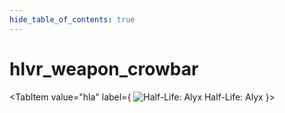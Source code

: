```yaml
---
hide_table_of_contents: true
---
```


<!---
!!!!!!
THIS PAGE IS AUTOGENERATED FROM GAME FGD DEFINITIONS!
DO NOT EDIT MANUALLY!
!!!!!!

In order to make edits, you can make an annotation file in /fgd_dump_overrides
-->


# hlvr_weapon_crowbar



<Tabs queryString="game">
    
<TabItem value="hla" label={
    <span>
        <img src={hlaIcon} alt="Half-Life: Alyx" className="tab-icon" />
        Half-Life: Alyx
    </span>
    }>
    <HLAPage />
</TabItem>

</Tabs>
